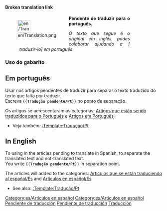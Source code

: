 <noinclude>'''Broken translation link'''</noinclude><div style="width: 400px; margin: .5cm 0; clear: left"><div style="float: left">[[File:en/Translation.png|40px|left]]</div>
<div class="plainlinks" style="margin-left: 1.2cm; text-align: justify"><p style="border-bottom: 1px solid #8888aa">'''Pendente de traduzir para o português.'''</p>
<p style="font-size: 90%">''O texto que segue é o original em inglês, podes colaborar ajudando a [{{fullurl:{{FULLPAGENAME}}|action=edit}} traduzir-lo] em português''</p></div></div>
<includeonly>{{{1|[[Category:es/Artículos que se están traduciendo al español]]}}}[[Category:es/Artículos en español]]</includeonly><noinclude>
===Uso do gabarito===
==Em português==
Usar nos artigos pendentes de traduzir para separar o texto traduzido do texto que falta por traduzir.<br/>
Escreva <code><nowiki>{{</nowiki>'''Tradução pendente/Pt'''<nowiki>}}</nowiki></code> no ponto de separação.

Os artigos se acrescentaram as categorias: [[Category/pt/Artígos que estão sendo traduzidos para o Português|Artígos que estão sendo traduzidos para o Português]] e [[Category/pt/Artigos em Português|Artigos em Português]]

* Veja também: [[Template/pt/Tradução|:Template:Tradução/Pt]]

==In English==
To using in the articles pending to translate in Spanish, to separate the translated text and not-translated text.<br/>
You write <code><nowiki>{{</nowiki>'''Tradução pendente/Pt'''<nowiki>}}</nowiki></code> in separation point.

The articles will added to the categories: [[Category/es/Artículos que se están traduciendo al español|Artículos que se están traduciendo al español/Es]] and [[Category/es/Artículos en español|Artículos en español/Es]]

*See also: [[Template/pt/Tradução|:Template:Tradução/Pt]]

[[Category:es/Artículos en español]][[Category:es/Cajas de mensajes|Pendiente de traducción]][[Category:es/Plantillas|Pendiente de traducción]][[Category:es/Traducción|Traducción]]
</noinclude>